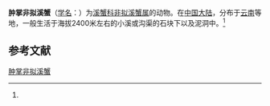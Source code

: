 {{Speciesbox
| name = 肿掌非拟溪蟹
| status = 
| status_system = 
| image = 
| genus = Aparapotamon
| species = inflomanum
| authority = (Dai et Chen, 1985)<ref name='id12280'>{{cite web| url =http://www.bioinfo.cn/db05/BjdwSpecies.php?action=view&id=12280| title =肿掌非拟溪蟹| work =《中国动物物种编目数据库》| publisher =中国科学院微生物研究所| author =中国科学院动物研究所| accessdate =2009-04-28| deadurl =yes| archiveurl =https://web.archive.org/web/20160305060137/http://www.bioinfo.cn/db05/BjdwSpecies.php?action=view&id=12280| archivedate =2016-03-05}}</ref>
}}

'''肿掌非拟溪蟹'''（[[学名|学名]]：{{lang|la|''Aparapotamon inflomanum''}}）为[[溪蟹科|溪蟹科]][[非拟溪蟹属|非拟溪蟹属]]的动物。在[[中国大陆|中国大陆]]，分布于[[云南|云南]]等地，一般生活于海拔2400米左右的小溪或沟渠的石块下以及泥洞中。<ref name='id12280'/>

== 参考文献 ==
{{reflist}}

{{Wikispecies|Aparapotamon inflomanum}}
{{Taxonbar|from=Q13382482}}

[[Category:非拟溪蟹属|肿掌非拟溪蟹]]


{{螃蟹小作品}}